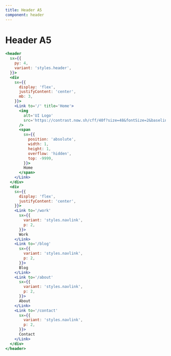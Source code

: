 ```yaml
---
title: Header A5
component: header
---
```


# Header A5

```jsx live
<header
  sx={{
    py: 4,
    variant: 'styles.header',
  }}>
  <div
    sx={{
      display: 'flex',
      justifyContent: 'center',
      mb: 3,
    }}>
    <Link to='/' title='Home'>
      <img
        alt='UI Logo'
        src='https://contrast.now.sh/cff/40f?size=48&fontSize=2&baseline=2&fontWeight=900&radius=32&text=UI'
      />
      <span
        sx={{
          position: 'absolute',
          width: 1,
          height: 1,
          overflow: 'hidden',
          top: -9999,
        }}>
        Home
      </span>
    </Link>
  </div>
  <div
    sx={{
      display: 'flex',
      justifyContent: 'center',
    }}>
    <Link to='/work'
      sx={{
        variant: 'styles.navlink',
        p: 2,
      }}>
      Work
    </Link>
    <Link to='/blog'
      sx={{
        variant: 'styles.navlink',
        p: 2,
      }}>
      Blog
    </Link>
    <Link to='/about'
      sx={{
        variant: 'styles.navlink',
        p: 2,
      }}>
      About
    </Link>
    <Link to='/contact'
      sx={{
        variant: 'styles.navlink',
        p: 2,
      }}>
      Contact
    </Link>
  </div>
</header>
```
